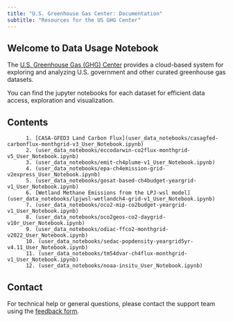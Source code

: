 ```yaml
---
title: "U.S. Greenhouse Gas Center: Documentation"
subtitle: "Resources for the US GHG Center"
---
```


## Welcome to Data Usage Notebook

The [U.S. Greenhouse Gas (GHG) Center](https://earth.gov/ghgcenter) provides a cloud-based system for exploring and analyzing U.S. government and other curated greenhouse gas datasets.

You can find the jupyter notebooks for each dataset for efficient data access, exploration and visualization.


## Contents

          1. [CASA-GFED3 Land Carbon Flux](user_data_notebooks/casagfed-carbonflux-monthgrid-v3_User_Notebook.ipynb)
          2. (user_data_notebooks/eccodarwin-co2flux-monthgrid-v5_User_Notebook.ipynb)
          3. (user_data_notebooks/emit-ch4plume-v1_User_Notebook.ipynb)
          4. (user_data_notebooks/epa-ch4emission-grid-v2express_User_Notebook.ipynb)
          5. (user_data_notebooks/gosat-based-ch4budget-yeargrid-v1_User_Notebook.ipynb)
          6. [Wetland Methane Emissions from the LPJ-wsl model](user_data_notebooks/lpjwsl-wetlandch4-grid-v1_User_Notebook.ipynb)
          7. (user_data_notebooks/oco2-mip-co2budget-yeargrid-v1_User_Notebook.ipynb)
          8. (user_data_notebooks/oco2geos-co2-daygrid-v10r_User_Notebook.ipynb)
          9. (user_data_notebooks/odiac-ffco2-monthgrid-v2022_User_Notebook.ipynb)
          10. (user_data_notebooks/sedac-popdensity-yeargrid5yr-v4.11_User_Notebook.ipynb)
          11. (user_data_notebooks/tm54dvar-ch4flux-monthgrid-v1_User_Notebook.ipynb)
          12. (user_data_notebooks/noaa-insitu_User_Notebook.ipynb)

## Contact

For technical help or general questions, please contact the support team using the [feedback form](https://docs.google.com/forms/d/e/1FAIpQLSeVWCrnca08Gt_qoWYjTo6gnj1BEGL4NCUC9VEiQnXA02gzVQ/viewform).